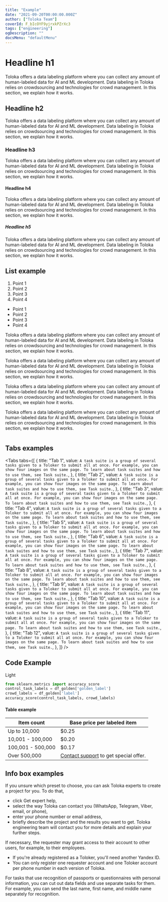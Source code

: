 ```yaml
---
title: "Example"
date: "2021-09-20T00:00:00.000Z"
author: ["Toloka Team"]
coverId: F_bIcOYF9yjrxkPZrXc3
tags: ["engineering"]
ogDescription: ""
docsMenu: "defaultMenu"
---
```


# Headline h1

Toloka offers a data labeling platform where you can collect any amount of human-labeled data for AI and ML development.
Data labeling in Toloka relies on crowdsourcing and technologies for crowd management.
In this section, we explain how it works.

## Headline h2

Toloka offers a data labeling platform where you can collect any amount of human-labeled data for AI and ML development.
Data labeling in Toloka relies on crowdsourcing and technologies for crowd management.
In this section, we explain how it works.

### Headline h3

Toloka offers a data labeling platform where you can collect any amount of human-labeled data for AI and ML development.
Data labeling in Toloka relies on crowdsourcing and technologies for crowd management.
In this section, we explain how it works.

#### Headline h4

Toloka offers a data labeling platform where you can collect any amount of human-labeled data for AI and ML development.
Data labeling in Toloka relies on crowdsourcing and technologies for crowd management.
In this section, we explain how it works.

##### Headline h5

Toloka offers a data labeling platform where you can collect any amount of human-labeled data for AI and ML development.
Data labeling in Toloka relies on crowdsourcing and technologies for crowd management.
In this section, we explain how it works.

## List example

1. Point 1
1. Point 2
1. Point 3
1. Point 4

- Point 1
- Point 2
- Point 3
- Point 4

<Cut title="Point 1">

Toloka offers a data labeling platform where you can collect any amount of human-labeled data for AI and ML development.
Data labeling in Toloka relies on crowdsourcing and technologies for crowd management.
In this section, we explain how it works.

</Cut>

<Cut title="Point 2">

Toloka offers a data labeling platform where you can collect any amount of human-labeled data for AI and ML development.
Data labeling in Toloka relies on crowdsourcing and technologies for crowd management.
In this section, we explain how it works.

</Cut>

<Cut title="Point 3">

Toloka offers a data labeling platform where you can collect any amount of human-labeled data for AI and ML development.
Data labeling in Toloka relies on crowdsourcing and technologies for crowd management.
In this section, we explain how it works.

</Cut>

<Cut title="Point 4">

Toloka offers a data labeling platform where you can collect any amount of human-labeled data for AI and ML development.
Data labeling in Toloka relies on crowdsourcing and technologies for crowd management.
In this section, we explain how it works.

</Cut>

<Image
  withBackground
  imageId="IKgtk9aJvIvHdVU0VwX5"
  caption="Three Muskateers"
/>

## Tabs examples

<Tabs
  tabs={[
    {
      title: "Tab 1",
      value: `A task suite is a group of several tasks given to a Toloker to submit all at once. For example, you can show four images on the same page.
                            To learn about task suites and how to use them, see Task suite.`,
    },
    {
      title: "Tab 2",
      value: `A task suite is a group of several tasks given to a Toloker to submit all at once. For example, you can show four images on the same page.
                                                       To learn about task suites and how to use them, see Task suite.`,
    },
    {
      title: "Tab 3",
      value: `A task suite is a group of several tasks given to a Toloker to submit all at once. For example, you can show four images on the same page.
                                                       To learn about task suites and how to use them, see Task suite.`,
    },
    {
      title: "Tab 4",
      value: `A task suite is a group of several tasks given to a Toloker to submit all at once. For example, you can show four images on the same page.
                                                       To learn about task suites and how to use them, see Task suite.`,
    },
    {
      title: "Tab 5",
      value: `A task suite is a group of several tasks given to a Toloker to submit all at once. For example, you can show four images on the same page.
                                                       To learn about task suites and how to use them, see Task suite.`,
    },
    {
      title: "Tab 6",
      value: `A task suite is a group of several tasks given to a Toloker to submit all at once. For example, you can show four images on the same page.
                                                       To learn about task suites and how to use them, see Task suite.`,
    },
    {
      title: "Tab 7",
      value: `A task suite is a group of several tasks given to a Toloker to submit all at once. For example, you can show four images on the same page.
                                                                                                              To learn about task suites and how to use them, see Task suite.`,
    },
    {
      title: "Tab 8",
      value: `A task suite is a group of several tasks given to a Toloker to submit all at once. For example, you can show four images on the same page.
                                                                                                                                                                     To learn about task suites and how to use them, see Task suite.`,
    },
    {
      title: "Tab 9",
      value: `A task suite is a group of several tasks given to a Toloker to submit all at once. For example, you can show four images on the same page.
                                                                                                                                                                                                                            To learn about task suites and how to use them, see Task suite.`,
    },
    {
      title: "Tab 10",
      value: `A task suite is a group of several tasks given to a Toloker to submit all at once. For example, you can show four images on the same page.
                                                                                                                                                                                                                                                                                   To learn about task suites and how to use them, see Task suite.`,
    },
    {
      title: "Tab 11",
      value: `A task suite is a group of several tasks given to a Toloker to submit all at once. For example, you can show four images on the same page.
                                                                                                                                                                                                                                                                                                                                          To learn about task suites and how to use them, see Task suite.`,
    },
    {
      title: "Tab 12",
      value: `A task suite is a group of several tasks given to a Toloker to submit all at once. For example, you can show four images on the same page.
                                                                                                                                                                                                                                                                                                                                                                                                 To learn about task suites and how to use them, see Task suite.`,
    },
  ]}
/>

## Code Example

Light

```python
from sklearn.metrics import accuracy_score
control_task_labels = df_golden['golden_label']
crowd_labels = df_golden['label']
accuracy_score(control_task_labels, crowd_labels)
```

#### Table example

| Item count        | Base price per labeled item                         |
| ----------------- | --------------------------------------------------- |
| Up to 10,000      | $0.25                                               |
| 10,001 - 100,000  | $0.20                                               |
| 100,001 - 500,000 | $0.17                                               |
| Over 500,000      | [Contact support](support.md) to get special offer. |

## Info box examples

<Note mode="tip" title="Tip">

If you unsure which preset to choose, you can ask Toloka experts to create a project for you. To do that,

- click Get expert help,
- select the way Toloka can contact you (WhatsApp, Telegram, Viber, email, or phone),
- enter your phone number or email address,
- briefly describe the project and the results you want to get.
  Toloka engineering team will contact you for more details and explain your further steps.

</Note>

<Note mode="warning" title="Warning">

If necessary, the requester may grant access to their account to other users, for example, to their employees.

</Note>

<Note mode="restriction" title="Restriction">

- If you're already registered as a Toloker, you'll need another Yandex ID.
- You can only register one requester account and one Toloker account per phone number in each version of Toloka.

</Note>

<Note mode="note" title="Note">

For tasks that use recognition of passports or questionnaires with personal information, you can cut out data fields and use separate tasks for them.
For example, you can send the last name, first name, and middle name separately for recognition.

</Note>
